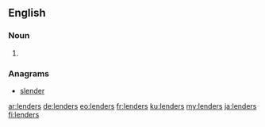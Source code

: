 ==English==

===Noun===
{{head|en|noun plural form}}

# {{plural of|lender|lang=en}}

===Anagrams===
* [[slender#English|slender]]

[[ar:lenders]]
[[de:lenders]]
[[eo:lenders]]
[[fr:lenders]]
[[ku:lenders]]
[[my:lenders]]
[[ja:lenders]]
[[fi:lenders]]